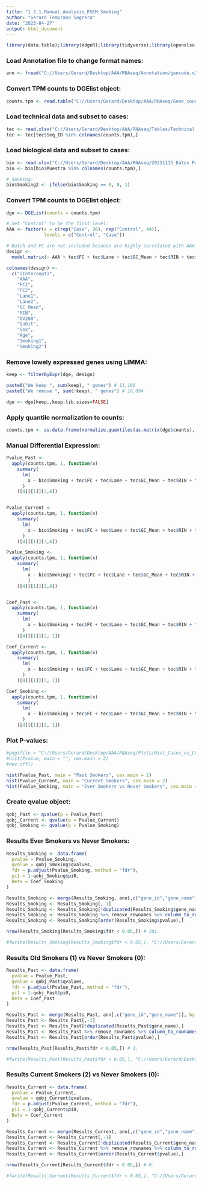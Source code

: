 ```yaml
---
title: "1.3.1.Manual_Analysis_RSEM_Smoking"
author: "Gerard Temprano Sagrera"
date: "2023-04-27"
output: html_document
---
```


```r
library(data.table);library(edgeR);library(tidyverse);library(openxlsx);library(preprocessCore);library("org.Hs.eg.db");library(stats);library(qvalue);library(ggpubr)
```

### Load Annotation file to change format names:

```r
ann <- fread("C://Users/Gerard/Desktop/AAA/RNAseq/Annotation/gencode.v26.annotation.fixed.gtf.gz")
```

### Convert TPM counts to DGElist object:

```r
counts.tpm <- read.table("C://Users/Gerard/Desktop/AAA/RNAseq/Gene_counts/Counts.RSEM.All.txt")
```

### Load technical data and subset to cases:

```r
tec <- read.xlsx("C://Users/Gerard/Desktop/AAA/RNAseq/Tables/Technical_Complete.xlsx")
tec <- tec[tec$Seq_ID %in% colnames(counts.tpm),]
```

### Load biological data and subset to cases:

```r
bio <- read.xlsx("C://Users/Gerard/Desktop/AAA/RNAseq/20221115_Datos Pacientes.xlsx")
bio <- bio[bio$Muestra %in% colnames(counts.tpm),]

# Smoking:
bio$Smoking2 <- ifelse(bio$Smoking == 0, 0, 1)
```

### Convert TPM counts to DGElist object:

```r
dge <- DGEList(counts = counts.tpm)

# Set "Control" to be the first level:
AAA <- factor(x = c(rep("Case", 96), rep("Control", 44)),
              levels = c("Control", "Case"))

# Batch and FC are not included because are highly correlated with AAA:
design <-
  model.matrix(~ AAA + tec$FC + tec$Lane + tec$GC_Mean + tec$RIN + tec$DV200 + tec$Qubit + bio$SEXO + bio$age + bio$Smoking)

colnames(design) <-
  c("(Intercept)",
    "AAA",
    "FC1",
    "FC2",
    "Lane1",
    "Lane2",
    "GC_Mean",
    "RIN",
    "DV200",
    "Qubit",
    "Sex",
    "Age",
    "Smoking1",
    "Smoking2")
```

### Remove lowely expressed genes using LIMMA:

```r
keep <- filterByExpr(dge, design)

paste0("We keep ", sum(keep), " genes") # 11,196
paste0("We remove ", sum(!keep), " genes") # 16,094

dge <- dge[keep,,keep.lib.sizes=FALSE]
```

### Apply quantile normalization to counts:

```r
counts.tpm <- as.data.frame(normalize.quantiles(as.matrix(dge$counts), keep.names = T))
```

### Manual Differential Expression:

```r
Pvalue_Past <-
  apply(counts.tpm, 1, function(x)
    summary(
      lm(
        x ~ bio$Smoking + tec$FC + tec$Lane + tec$GC_Mean + tec$RIN + tec$DV200 + tec$Qubit + bio$age + bio$SEXO
      )
    )[4][[1]][2,4])


Pvalue_Current <-
  apply(counts.tpm, 1, function(x)
    summary(
      lm(
        x ~ bio$Smoking + tec$FC + tec$Lane + tec$GC_Mean + tec$RIN + tec$DV200 + tec$Qubit + bio$age + bio$SEXO
      )
    )[4][[1]][3,4])

Pvalue_Smoking <-
  apply(counts.tpm, 1, function(x)
    summary(
      lm(
        x ~ bio$Smoking2 + tec$FC + tec$Lane + tec$GC_Mean + tec$RIN + tec$DV200 + tec$Qubit + bio$age + bio$SEXO
        )
    )[4][[1]][2,4])


Coef_Past <-
  apply(counts.tpm, 1, function(x)
    summary(
      lm(
        x ~ bio$Smoking + tec$FC + tec$Lane + tec$GC_Mean + tec$RIN + tec$DV200 + tec$Qubit + bio$age + bio$SEXO + bio$Smoking
      )
    )[4][[1]][2, 1])

Coef_Current <-
  apply(counts.tpm, 1, function(x)
    summary(
      lm(
        x ~ bio$Smoking + tec$FC + tec$Lane + tec$GC_Mean + tec$RIN + tec$DV200 + tec$Qubit + bio$age + bio$SEXO + bio$Smoking
      )
    )[4][[1]][3, 1])

Coef_Smoking <-
  apply(counts.tpm, 1, function(x)
    summary(
      lm(
        x ~ bio$Smoking + tec$FC + tec$Lane + tec$GC_Mean + tec$RIN + tec$DV200 + tec$Qubit + bio$age + bio$SEXO + bio$Smoking2
      )
    )[4][[1]][2, 1])
```


### Plot P-values:

```r
#png(file = "C://Users/Gerard/Desktop/AAA/RNAseq/Plots/Hist_Cases_vs_Controls_Smoking.png", height = 10000, width = 10000, res = 1200)
#hist(Pvalue, main = "", cex.main = 2)
#dev.off()

hist(Pvalue_Past, main = "Past Smokers", cex.main = 2)
hist(Pvalue_Current, main = "Current Smokers", cex.main = 2)
hist(Pvalue_Smoking, main = "Ever Smokers vs Never Smokers", cex.main = 2)
```

### Create qvalue object:

```r
qobj_Past <- qvalue(p = Pvalue_Past)
qobj_Current <- qvalue(p = Pvalue_Current)
qobj_Smoking <- qvalue(p = Pvalue_Smoking)
```


### Results Ever Smokers vs Never Smokers:

```r
Results_Smoking <- data.frame(
  pvalue = Pvalue_Smoking,
  qvalue = qobj_Smoking$qvalues,
  fdr = p.adjust(Pvalue_Smoking, method = "fdr"),
  pi1 = 1-qobj_Smoking$pi0,
  Beta = Coef_Smoking
)

Results_Smoking <- merge(Results_Smoking, ann[,c("gene_id","gene_name")], by.x = 0, by.y = "gene_id")
Results_Smoking <- Results_Smoking[,-1]
Results_Smoking <- Results_Smoking[!duplicated(Results_Smoking$gene_name),]
Results_Smoking <- Results_Smoking %>% remove_rownames %>% column_to_rownames(var="gene_name")
Results_Smoking <- Results_Smoking[order(Results_Smoking$pvalue),]

nrow(Results_Smoking[Results_Smoking$fdr < 0.05,]) # 201.

#fwrite(Results_Smoking[Results_Smoking$fdr < 0.05,], "C://Users/Gerard/Desktop/AAA/RNAseq/SigRes/Smoking.txt", sep = "\t", row.names = T)
```


### Results Old Smokers (1) vs Never Smokers (0):

```r
Results_Past <- data.frame(
  pvalue = Pvalue_Past,
  qvalue = qobj_Past$qvalues,
  fdr = p.adjust(Pvalue_Past, method = "fdr"),
  pi1 = 1-qobj_Past$pi0,
  Beta = Coef_Past
)

Results_Past <- merge(Results_Past, ann[,c("gene_id","gene_name")], by.x = 0, by.y = "gene_id")
Results_Past <- Results_Past[,-1]
Results_Past <- Results_Past[!duplicated(Results_Past$gene_name),]
Results_Past <- Results_Past %>% remove_rownames %>% column_to_rownames(var="gene_name")
Results_Past <- Results_Past[order(Results_Past$pvalue),]

nrow(Results_Past[Results_Past$fdr < 0.05,]) # 1.

#fwrite(Results_Past[Results_Past$fdr < 0.05,], "C://Users/Gerard/Desktop/AAA/RNAseq/SigRes/Smoking_Past.txt", sep = "\t", row.names = T)
```


### Results Current Smokers (2) vs Never Smokers (0):

```r
Results_Current <- data.frame(
  pvalue = Pvalue_Current,
  qvalue = qobj_Current$qvalues,
  fdr = p.adjust(Pvalue_Current, method = "fdr"),
  pi1 = 1-qobj_Current$pi0,
  Beta = Coef_Current
)

Results_Current <- merge(Results_Current, ann[,c("gene_id","gene_name")], by.x = 0, by.y = "gene_id")
Results_Current <- Results_Current[,-1]
Results_Current <- Results_Current[!duplicated(Results_Current$gene_name),]
Results_Current <- Results_Current %>% remove_rownames %>% column_to_rownames(var="gene_name")
Results_Current <- Results_Current[order(Results_Current$pvalue),]

nrow(Results_Current[Results_Current$fdr < 0.05,]) # 0.

#fwrite(Results_Current[Results_Current$fdr < 0.05,], "C://Users/Gerard/Desktop/AAA/RNAseq/SigRes/Smoking_Current.txt", sep = "\t", row.names = T)
```












